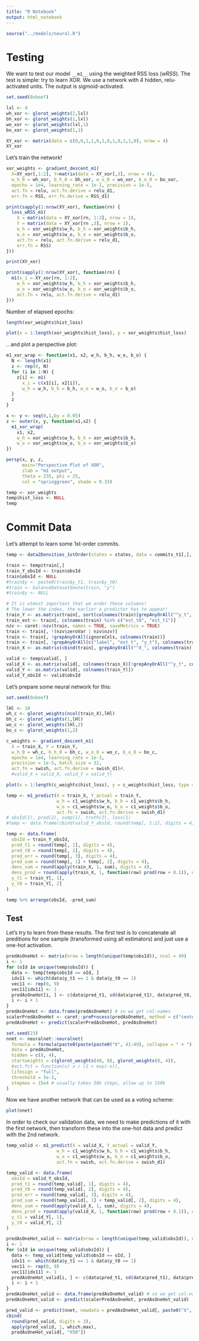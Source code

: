 ```yaml
---
title: "R Notebook"
output: html_notebook
---
```


```r
source("../models/neural.R")
```

# Testing

We want to test our model `__m1__` using the weighted RSS loss (_wRSS_). The test is simple: try to learn XOR. We use a network with 4 hidden, relu-activated units. The output is sigmoid-activated.

```r
set.seed(0xbeef)

lxl <- 4
wh_xor <- glorot_weights(2,lxl)
bh_xor <- glorot_weights(1,lxl)
wo_xor <- glorot_weights(lxl,1)
bo_xor <- glorot_weights(1,1)

XY_xor <- matrix(data = c(0,0,1,1,0,1,0,1,0,1,1,0), nrow = 4)
XY_xor
```

Let's train the network!

```r
xor_weights <- gradient_descent_m1(
  X=XY_xor[,1:2], Y=matrix(data = XY_xor[,3], nrow = 4),
  w_h_0 = wh_xor, b_h_0 = bh_xor, w_o_0 = wo_xor, b_o_0 = bo_xor,
  epochs = 1e4, learning_rate = 1e-1, precision = 1e-5,
  act.fn = relu, act.fn.derive = relu_d1,
  err.fn = RSS, err.fn.derive = RSS_d1)
```

```r
print(sapply(1:nrow(XY_xor), function(rn) {
  loss_wRSS_m1(
    X = matrix(data = XY_xor[rn, 1:2], nrow = 1),
    Y = matrix(data = XY_xor[rn ,3], nrow = 1),
    w_h = xor_weights$w_h, b_h = xor_weights$b_h,
    w_o = xor_weights$w_o, b_o = xor_weights$b_o,
    act.fn = relu, act.fn.derive = relu_d1,
    err.fn = RSS)
}))

print(XY_xor)

print(sapply(1:nrow(XY_xor), function(rn) {
  m1(x_i = XY_xor[rn, 1:2],
    w_h = xor_weights$w_h, b_h = xor_weights$b_h,
    w_o = xor_weights$w_o, b_o = xor_weights$b_o,
    act.fn = relu, act.fn.derive = relu_d1)
}))
```

Number of elapsed epochs:
```r
length(xor_weights$hist_loss)
```


```r
plot(x = 1:length(xor_weights$hist_loss), y = xor_weights$hist_loss)
```


.. and plot a perspective plot:

```r
m1_xor_wrap <- function(x1, x2, w_h, b_h, w_o, b_o) {
  N <- length(x1)
  z <- rep(0, N)
  for (i in 1:N) {
    z[i] <- m1(
      x_i = c(x1[i], x2[i]),
      w_h = w_h, b_h = b_h, w_o = w_o, b_o = b_o)
  }
  z
}

x <- y <- seq(0,1,by = 0.05)
z <- outer(x, y, function(x1,x2) {
  m1_xor_wrap(
    x1, x2,
    w_h = xor_weights$w_h, b_h = xor_weights$b_h,
    w_o = xor_weights$w_o, b_o = xor_weights$b_o)
})

persp(x, y, z,
      main="Perspective Plot of XOR",
      zlab = "m1 output",
      theta = 235, phi = 25,
      col = "springgreen", shade = 0.33)
```

```r
temp <- xor_weights
temp$hist_loss <- NULL
temp
```


# Commit Data

Let's attempt to learn some 1st-order commits.

```r
temp <- data2Densities_1stOrder(states = states, data = commits_t1[,], stateColumn = "label_t_0", split = 0.85, normalizePdfs = TRUE)

train <- temp$train[,]
train_Y_obsId <- train$obsId
train$obsId <- NULL
#train$y <- paste0(train$y_t1, train$y_t0)
#train <- balanceDatasetSmote(train, "y")
#train$y <- NULL

# It is utmost important that we order these columns!
# The lower the index, the earlier a predictor has to appear!
train_Y <- as.matrix(train[, sort(colnames(train)[grepAnyOrAll("^y_t", colnames(train))])])
train_est <- train[, colnames(train) %in% c("est_t0", "est_t1")]
nzv <- caret::nzv(train, names = TRUE, saveMetrics = TRUE)
train <- train[, !(nzv$zeroVar | nzv$nzv)]
train <- train[, !grepAnyOrAll(ignoreCols, colnames(train))]
train <- train[, !grepAnyOrAll(c("label", "est_t", "y_t"), colnames(train))]
train_X <- as.matrix(cbind(train[, grepAnyOrAll("^d_", colnames(train))], train_est))

valid <- temp$valid[, ]
valid_X <- as.matrix(valid[, colnames(train_X)[!grepAnyOrAll("^y_t", colnames(train_X))]])
valid_Y <- as.matrix(valid[, colnames(train_Y)])
valid_Y_obsId <- valid$obsId
```

Let's prepare some neural network for this:

```r
set.seed(0xbeef)

lHl <- 10
wh_c <- glorot_weights(ncol(train_X),lHl)
bh_c <- glorot_weights(1,lHl)
wo_c <- glorot_weights(lHl,2)
bo_c <- glorot_weights(1,2)

c_weights <- gradient_descent_m1(
  X = train_X, Y = train_Y,
  w_h_0 = wh_c, b_h_0 = bh_c, w_o_0 = wo_c, b_o_0 = bo_c,
  epochs = 1e4, learning_rate = 1e-3,
  precision = 1e-5, batch_size = 32,
  act.fn = swish, act.fn.derive = swish_d1)#,
  #valid_X = valid_X, valid_Y = valid_Y)
```

```r
plot(x = 1:length(c_weights$hist_loss), y = c_weights$hist_loss, type = "l")
```

```r
temp <- m1_predict(X = train_X, Y_actual = train_Y,
                   w_h = c1_weights$w_h, b_h = c1_weights$b_h,
                   w_o = c1_weights$w_o, b_o = c1_weights$b_o,
                   act.fn = swish, act.fn.derive = swish_d1)
# obsId(1), pred(2), sump(1), truth(2), loss(1)
#temp <- data.frame(cbind(valid_Y_obsId, round(temp[, 1:2], digits = 4), round(temp[, 1] + temp[, 2], digits = 4), valid_Y, round(temp[, 3], digits = 4)))

temp <- data.frame(
  obsId = train_Y_obsId,
  pred_t1 = round(temp[, 1], digits = 4),
  pred_t0 = round(temp[, 2], digits = 4),
  pred_err = round(temp[, 3], digits = 4),
  pred_sum = round(temp[, 1] + temp[, 2], digits = 4),
  dens_sum = round(apply(train_X, 1, sum), digits = 4),
  dens_prod = round(apply(train_X, 1, function(row) prod(row + 0.1)), digits = 5),
  y_t1 = train_Y[, 1],
  y_t0 = train_Y[, 2]
)

temp %>% arrange(obsId, -pred_sum)
```

## Test

Let's try to learn from these results. The first test is to concatenate all preditions for one sample (transformed using all estimators) and just use a one-hot activation.

```r
predAsOneHot <- matrix(nrow = length(unique(temp$obsId)), ncol = 49)
i <- 1
for (oId in unique(temp$obsId)) {
  data <- temp[temp$obsId == oId, ]
  idx11 <- which(data$y_t1 == 1 & data$y_t0 == 1)
  vec11 <- rep(0, 9)
  vec11[idx11] <- 1
  predAsOneHot[i, ] <- c(data$pred_t1, sd(data$pred_t1), data$pred_t0, sd(data$pred_t0), data$dens_sum, sd(data$dens_sum), data$dens_prod, sd(data$dens_prod), vec11)
  i <- i + 1
}
predAsOneHot <- data.frame(predAsOneHot) # so we get col-names
scalerPredAsOneHot <- caret::preProcess(predAsOneHot, method = c("center", "scale"))
predAsOneHot <- predict(scalerPredAsOneHot, predAsOneHot)
```
```r
set.seed(23)
nnet <- neuralnet::neuralnet(
  formula = formula(paste0(paste(paste0("X", 41:49), collapse = " + "), "~.")),
  data = predAsOneHot,
  hidden = c(8, 4),
  startweights = c(glorot_weights(40, 8), glorot_weights(8, 4)),
  #act.fct = function(x) x / (1 + exp(-x)),
  lifesign = "full",
  threshold = 5e-3,
  stepmax = 15e4 # usually takes 50k steps, allow up to 150k
)
```

Now we have another network that can be used as a voting scheme:

```r
plot(nnet)
```

In order to check our validation data, we need to make predictions of it with the first network, then transform these into the one-hot data and predict with the 2nd network.

```r
temp_valid <- m1_predict(X = valid_X, Y_actual = valid_Y,
                   w_h = c1_weights$w_h, b_h = c1_weights$b_h,
                   w_o = c1_weights$w_o, b_o = c1_weights$b_o,
                   act.fn = swish, act.fn.derive = swish_d1)

temp_valid <- data.frame(
  obsId = valid_Y_obsId,
  pred_t1 = round(temp_valid[, 1], digits = 4),
  pred_t0 = round(temp_valid[, 2], digits = 4),
  pred_err = round(temp_valid[, 3], digits = 4),
  pred_sum = round(temp_valid[, 1] + temp_valid[, 2], digits = 4),
  dens_sum = round(apply(valid_X, 1, sum), digits = 4),
  dens_prod = round(apply(valid_X, 1, function(row) prod(row + 0.1)), digits = 5),
  y_t1 = valid_Y[, 1],
  y_t0 = valid_Y[, 2]
)
```
```r
predAsOneHot_valid <- matrix(nrow = length(unique(temp_valid$obsId)), ncol = 50)
i <- 1
for (oId in unique(temp_valid$obsId)) {
  data <- temp_valid[temp_valid$obsId == oId, ]
  idx11 <- which(data$y_t1 == 1 & data$y_t0 == 1)
  vec11 <- rep(0, 9)
  vec11[idx11] <- 1
  predAsOneHot_valid[i, ] <- c(data$pred_t1, sd(data$pred_t1), data$pred_t0, sd(data$pred_t0), data$dens_sum, sd(data$dens_sum), data$dens_prod, sd(data$dens_prod), vec11, oId)
  i <- i + 1
}
predAsOneHot_valid <- data.frame(predAsOneHot_valid) # so we get col-names
predAsOneHot_valid <- predict(scalerPredAsOneHot, predAsOneHot_valid)
```
```r
pred_valid <- predict(nnet, newdata = predAsOneHot_valid[, paste0("X", 1:40)])
cbind(
  round(pred_valid, digits = 3),
  apply(pred_valid, 1, which.max),
  predAsOneHot_valid[, "X50"])
```







